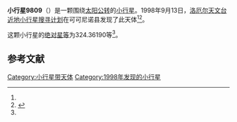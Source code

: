 {{Infobox planet
| bgcolour = #FFFFC0
| name = 9809 Jimdarwin
| symbol = 
| image = 
| caption = 
| discovery = yes
| discovery_ref = 
| discoverer = [[洛厄尔天文台近地小行星搜寻计划|洛厄尔天文台近地小行星搜寻计划]]
| discovery_site = [[可可尼诺县|可可尼诺县]] 
| discovered = 1998年9月13日
| designations = yes
| mp_name = 
| named_after = 
| alt_names = 1998 RZ5/ 1994 TJ9 / 1997 HQ10 / 9532 P-L
| mp_category = [[主带小行星|主带小行星]]
| orbit_ref = <ref name="a">[http://ssd.jpl.nasa.gov/sbdb.cgi?sstr=9809 9809 Jimdarwin] {{Wayback|url=http://ssd.jpl.nasa.gov/sbdb.cgi?sstr=9809 |date=20210717065502 }}，小行星數據庫瀏覽器（JPL Small-Body Database Browser）－[[美国国家航空航天局|美国国家航空航天局]]喷气推进实验室</ref>
| epoch = 2456400.5 (2013年4月18日更新)
| aphelion = {{convert|3.0722102|AU|km|3|abbr=on|lk=out}}
| perihelion = {{convert|2.1528526|AU|km|3|abbr=on}}
| semimajor = {{convert|2.6125314|AU|km|3|abbr=on}}
| eccentricity = 0.1759515
| period = 1542.377596 [[日|日]]<br />4.22[[儒略年|儒略年]]
| avg_speed = 
| inclination = 3.15655
| asc_node = 36.93852
| mean_anomaly = 
| arg_peri = 324.36190
| satellites = 
| physical_characteristics = yes
| dimensions = 
| mass = 
| density = 
| surface_grav = 
| escape_velocity = 
| sidereal_day = 
| axial_tilt = 
| pole_ecliptic_lat = 
| pole_ecliptic_lon = 
| albedo = 
| temperatures= 
| temp_name1 = 
| mean_temp_1 = 
| max_temp_1 = 
| temp_name2 = 
| max_temp_2 = 
| spectral_type = 
| abs_magnitude = 324.36190
}}

'''小行星9809'''（{{lang-en|9809 Jimdarwin}}）是一颗围绕[[太阳|太阳]][[公转|公转]]的[[小行星|小行星]]。1998年9月13日，[[洛厄尔天文台近地小行星搜寻计划|洛厄尔天文台近地小行星搜寻计划]]在可可尼诺县发现了此天体<ref name="a" /><ref>{{cite news|title=小行星列表|url=http://cfa-www.harvard.edu/iau/lists/NumberedMPs.txt|accessdate=2013-07-08|newspaper=哈佛大学|archive-date=2008-05-17|archive-url=https://web.archive.org/web/20080517010638/http://cfa-www.harvard.edu/iau/lists/NumberedMPs.txt|dead-url=no}}</ref>。

这颗小行星的[[绝对星等|绝对星等]]为324.36190等<ref name="a" />。

==参考文献==
{{reflist}}
{{Minor Planet Number|[[小行星9808|小行星9808]]|[[小行星9810|小行星9810]]}}

{{小天体}}

[[Category:小行星带天体|Category:小行星带天体]]
[[Category:1998年发现的小行星|Category:1998年发现的小行星]]

{{asteroid-stub}}